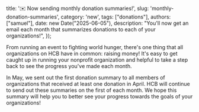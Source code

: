   title: '✉️ Now sending monthly donation summaries!',
  slug: 'monthly-donation-summaries',
  category: 'new',
  tags: ["donations"],
  authors: ["samuel"], 
  date: new Date("2025-06-05"),
  description: "You'll now get an email each month that summarizes donations to each of your organizations!",
});

From running an event to fighting world hunger, there's one thing that all organizations on HCB have in common: raising money!
It's easy to get caught up in running your nonprofit organization and helpful to take a step back to see the progress you've made each month.

In May, we sent out the first donation summary to all members of organizations that received at least one donation in April.
HCB will continue to send out these summaries on the first of each month. We hope this summary will help you to better see your progress towards the goals of your organizations!
